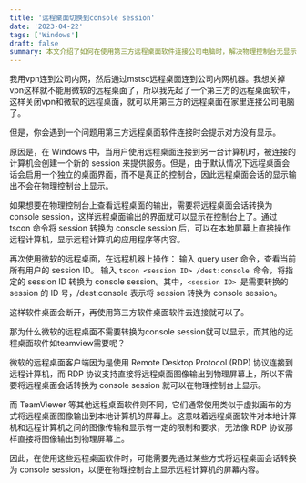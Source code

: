```yaml
---
title: '远程桌面切换到console session'
date: '2023-04-22'
tags: ['Windows']
draft: false
summary: 本文介绍了如何在使用第三方远程桌面软件连接公司电脑时，解决物理控制台无显示的问题。原因是微软远程桌面（RDP）会创建独立的会话，默认不显示在物理控制台上，而其他软件如 TeamViewer 无法直接输出到物理屏幕。通过使用 `tscon` 命令将远程会话转换为 console session，可以实现在物理控制台上查看远程桌面输出。具体步骤包括使用 `query user` 查看会话ID，并执行 `tscon <session ID> /dest:console` 进行转换。
---
```


我用vpn连到公司内网，然后通过mstsc远程桌面连到公司内网机器。我想关掉vpn这样就不能用微软的远程桌面了，所以我先起了一个第三方的远程桌面软件，这样关闭vpn和微软的远程桌面，就可以用第三方的远程桌面在家里连接公司电脑了。

但是，你会遇到一个问题用第三方远程桌面软件连接时会提示对方没有显示。

原因是，在 Windows 中，当用户使用远程桌面连接到另一台计算机时，被连接的计算机会创建一个新的 session 来提供服务。但是，由于默认情况下远程桌面会话会启用一个独立的桌面界面，而不是真正的控制台，因此远程桌面会话的显示输出不会在物理控制台上显示。

如果想要在物理控制台上查看远程桌面的输出，需要将远程桌面会话转换为 console session，这样远程桌面输出的界面就可以显示在控制台上了。通过 tscon 命令将 session 转换为 console session 后，可以在本地屏幕上直接操作远程计算机，显示远程计算机的应用程序等内容。

再次使用微软的远程桌面，在远程机器上操作：
输入 query user 命令，查看当前所有用户的 session ID。
输入 ```tscon <session ID> /dest:console ```命令，将指定的 session ID 转换为 console session。其中，```<session ID> ```是需要转换的 session 的 ID 号，/dest:console 表示将 session 转换为 console session。

这样软件桌面会断开，再使用第三方软件桌面软件去连接就可以了。

那为什么微软的远程桌面不需要转换为console session就可以显示，而其他的远程桌面软件如teamview需要呢？

微软的远程桌面客户端因为是使用 Remote Desktop Protocol (RDP) 协议连接到远程计算机，而 RDP 协议支持直接将远程桌面图像输出到物理屏幕上，所以不需要将远程桌面会话转换为 console session 就可以在物理控制台上显示。

而 TeamViewer 等其他远程桌面软件则不同，它们通常使用类似于虚拟画布的方式将远程桌面图像输出到本地计算机的屏幕上。这意味着远程桌面软件对本地计算机和远程计算机之间的图像传输和显示有一定的限制和要求，无法像 RDP 协议那样直接将图像输出到物理屏幕上。

因此，在使用这些远程桌面软件时，可能需要先通过某些方式将远程桌面会话转换为 console session，以便在物理控制台上显示远程计算机的屏幕内容。